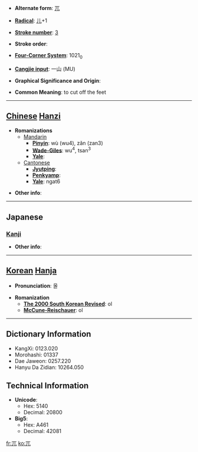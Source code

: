 * '''Alternate form''': [[兀]]

* '''[[Wiktionary:Chinese radical index| Radical]]''': [[Wiktionary:Chinese radical index 儿|儿]]+1

* '''[[Wiktionary:Chinese total strokes index|Stroke number]]''': [[Wiktionary:Chinese total strokes index 3|3]]

* '''Stroke order''': 

* '''[[Wiktionary:Chinese four corner index|Four-Corner System]]''': 1021<sub>0</sub>

* '''[[Wiktionary:Chinese Cangjie index|Cangjie input]]''': 一山 (MU)

* '''Graphical Significance and Origin''': 

* '''Common Meaning''': to cut off the feet

----

== [[Chinese]] [[Hanzi]] ==

* '''Romanizations'''
** [[Mandarin]]
*** '''[[Pinyin]]''': wù (wu4), zǎn (zan3)
*** '''[[Wade-Giles]]''': wu<sup>4</sup>, tsan<sup>3</sup>
*** '''[[Yale]]''': 
**[[Cantonese]]
***'''[[Jyutping]]''':
***'''[[Penkyamp]]''': 
***'''[[Yale]]''': ngat6

* '''Other info''': 

----

==Japanese==
===[[Kanji]]===
{{kanji|on readings=[[こつ]] (kotsu), [[ごつ]] (gotsu)
|kun readings=[[たかい]] (takai), [[はげる]] (hageru), [[あしきる]] (ashikiru)
}}

* '''Other info''':  

----

== [[Korean]] [[Hanja]] ==

* '''Pronunciation''': 올

* '''Romanization'''
** '''[[The 2000 South Korean Revised Romanization|The 2000 South Korean Revised]]''': ol
** '''[[McCune-Reischauer]]''': ol

----

== Dictionary Information ==

* KangXi: 0123.020
* Morohashi: 01337
* Dae Jaweon: 0257.220
* Hanyu Da Zidian: 10264.050

== Technical Information ==

* '''Unicode''':
** Hex: 5140
** Decimal: 20800
* '''Big5''':
** Hex: A461
** Decimal: 42081

[[fr:兀]]
[[ko:兀]]